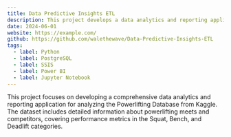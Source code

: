 ```yaml
---
title: Data Predictive Insights ETL
description: This project develops a data analytics and reporting application for analyzing the Powerlifting Database . It uses ETL processes to transform and load data into a PostgreSQL database. 
date: 2024-06-01
website: https://example.com/
github: https://github.com/walethewave/Data-Predictive-Insights-ETL
tags:
  - label: Python
  - label: PostgreSQL
  - label: SSIS
  - label: Power BI
  - label: Jupyter Notebook
---
```

This project focuses on developing a comprehensive data analytics and reporting application for analyzing the Powerlifting Database from Kaggle. The dataset includes detailed information about powerlifting meets and competitors, covering performance metrics in the Squat, Bench, and Deadlift categories.